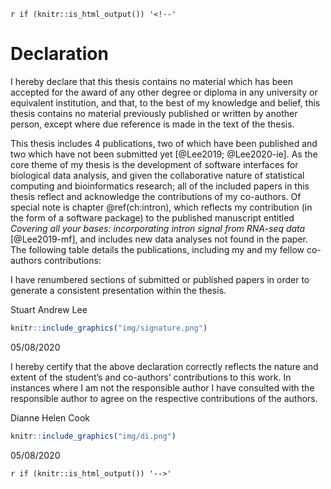 `r if (knitr::is_html_output()) '<!--'` 

# Declaration {-}

I hereby declare that this thesis contains no material which has been accepted for the award of any other degree or diploma in any university or equivalent institution, and that, to the best of my knowledge and belief, this thesis contains no material previously published or written by another person, except where due reference is made in the text of the thesis.

This thesis includes 4 publications, two of which have been published and two 
which have not been submitted yet [@Lee2019; @Lee2020-ie].
As the core theme of my thesis is the development of software
interfaces for biological data analysis, and given the collaborative nature
of statistical computing and bioinformatics research; all of the included
papers in this thesis reflect and acknowledge the contributions of my 
co-authors. Of special note is chapter \@ref(ch:intron), which reflects my 
contribution (in the form of a software package) to the published manuscript entitled 
_Covering all your bases: incorporating intron signal from RNA-seq data_
[@Lee2019-mf], and includes new data analyses not found in the paper. 
The following table details the publications, including my and my fellow co-authors contributions:

\begin{table}
\centering\footnotesize\tabcolsep=0.12cm
\begin{tabular}{|p{1cm}|p{2cm}|p{1.5cm}|p{3.5cm}|p{3.5cm}|p{1.5cm}|}
\hline
\RaggedRight\textbf{Thesis Chapter}  & \RaggedRight\textbf{Publication Title}  & \RaggedRight\textbf{Status (published, in press, accepted or returned for revision)}  & \RaggedRight\textbf{Nature and} {\%} \RaggedRight\textbf{of student contribution} & \RaggedRight\textbf{Co-author name(s) Nature and} {\%} \RaggedRight\textbf{of Co-author’s contribution} & \RaggedRight\textbf{Co-author(s), Monash student Y/N} \\ \hline
2 & \textbf{plyranges}: a grammar of genomic data transformation & Published  & 70\%. Concept, software development, data analysis, and manuscript writing & (1) Dianne Cook, Concept and manuscript revision 10\% (2) Michael Lawrence, Concept and software development  20\% & \multicolumn{1}{c|}{(1) No (2) No}  \\
\hline
3 & Fluent genomics with \textbf{plyranges} and \textbf{tximeta} & Published & 60\%. Concept, software development, data analysis and manuscript writing  & (1) Michael Lawrence, manuscript feedback and editing 5\% (2) Michael I Love, Concept, data analysis and manuscript writing 35\% & \multicolumn{1}{c|}{(1) No (2) No} \\
\hline
\end{tabular}
\end{table}

\FloatBarrier

I have renumbered sections of submitted or published papers in order to generate a consistent presentation within the thesis.

\textbf{Student name:} Stuart Andrew Lee

\textbf{Student signature:}

```r
knitr::include_graphics("img/signature.png")
```

\textbf{Date:} 05/08/2020

I hereby certify that the above declaration correctly reflects the nature and extent of the student’s and co-authors’ contributions to this work. In instances where I am not the responsible author I have consulted with the responsible author to agree on the respective contributions of the authors. 

\textbf{Supervisor name:} Dianne Helen Cook

\textbf{Supervisor signature:}

```r
knitr::include_graphics("img/di.png")
```

\textbf{Date:} 05/08/2020

`r if (knitr::is_html_output()) '-->'`

